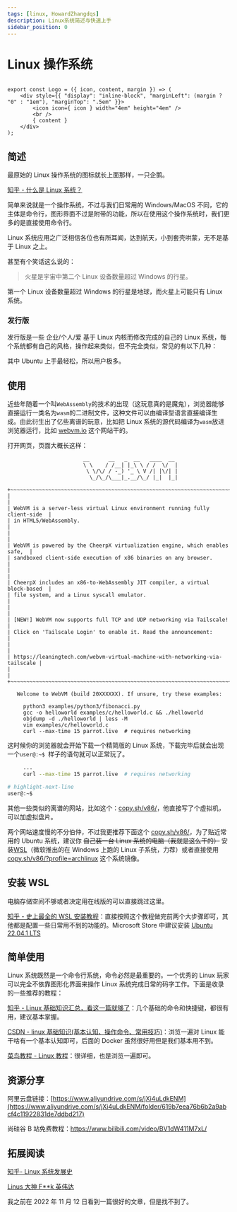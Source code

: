 ```yaml
---
tags: [linux, HowardZhangdqs]
description: Linux系统简述与快速上手
sidebar_position: 0
---
```


# Linux 操作系统

```mdx-code-block

export const Logo = ({ icon, content, margin }) => (
    <div style={{ "display": "inline-block", "marginLeft": (margin ? "0" : "1em"), "marginTop": ".5em" }}>
		<icon icon={ icon } width="4em" height="4em" />
		<br />
		{ content }
	</div>
);

```

## 简述

<p align="center">
  <Logo icon="logos:linux-tux" content="Linux本Linux" margin />
</p>

最原始的 Linux 操作系统的图标就长上面那样，一只企鹅。

[知乎 - 什么是 Linux 系统？](https://zhuanlan.zhihu.com/p/75779637)

简单来说就是一个操作系统，不过与我们日常用的 Windows/MacOS 不同，它的主体是命令行，图形界面不过是附带的功能，所以在使用这个操作系统时，我们更多的是直接使用命令行。

Linux 系统应用之广泛相信各位也有所耳闻，达到航天，小到套壳哄蒙，无不是基于 Linux 之上。

甚至有个笑话这么说的：

> 火星是宇宙中第二个 Linux 设备数量超过 Windows 的行星。

第一个 Linux 设备数量超过 Windows 的行星是地球，而火星上可能只有 Linux 系统。

### 发行版

发行版是一些 企业/个人/爱 基于 Linux 内核而修改完成的自己的 Linux 系统，每个系统都有自己的风格，操作起来类似，但不完全类似，常见的有以下几种：

<p align="center">
  <Logo icon="logos:ubuntu" content="Ubuntu" margin />
  <Logo icon="logos:debian" content="Debian" />
  <Logo icon="logos:archlinux" content="ArchLinux" />
  <Logo icon="simple-icons:kalilinux" content="KaliLinux" />
  <Logo icon="logos:freebsd" content="FreeBSD" />
  <Logo icon="logos:redhat-icon" content="RedHat" />
  <Logo icon="logos:fedora" content="Fedora" />
  <Logo icon="simple-icons:lubuntu" content="Lubuntu" />
  <Logo icon="fa-brands:suse" content="SUSE" />
</p>

其中 Ubuntu 上手最轻松，所以用户极多。

## 使用

近些年随着一个叫`WebAssembly`的技术的出现（这玩意真的是魔鬼），浏览器能够直接运行一类名为`wasm`的二进制文件，这种文件可以由编译型语言直接编译生成。由此衍生出了亿些离谱的玩意，比如把 Linux 系统的源代码编译为`wasm`放进浏览器运行，比如 [webvm.io](https://webvm.io) 这个网站干的。

打开网页，页面大概长这样：

```
                        __      __   _  __   ____  __
                        \ \    / /__| |_\ \ / /  \/  |
                         \ \/\/ / -_) '_ \ V /| |\/| |
                          \_/\_/\___|_.__/\_/ |_|  |_|

+~~~~~~~~~~~~~~~~~~~~~~~~~~~~~~~~~~~~~~~~~~~~~~~~~~~~~~~~~~~~~~~~~~~~~~~~~~~~~+
|                                                                             |
| WebVM is a server-less virtual Linux environment running fully client-side  |
| in HTML5/WebAssembly.                                                       |
|                                                                             |
| WebVM is powered by the CheerpX virtualization engine, which enables safe,  |
| sandboxed client-side execution of x86 binaries on any browser.             |
|                                                                             |
| CheerpX includes an x86-to-WebAssembly JIT compiler, a virtual block-based  |
| file system, and a Linux syscall emulator.                                  |
|                                                                             |
| [NEW!] WebVM now supports full TCP and UDP networking via Tailscale!        |
| Click on 'Tailscale Login' to enable it. Read the announcement:             |
|                                                                             |
| https://leaningtech.com/webvm-virtual-machine-with-networking-via-tailscale |
|                                                                             |
+~~~~~~~~~~~~~~~~~~~~~~~~~~~~~~~~~~~~~~~~~~~~~~~~~~~~~~~~~~~~~~~~~~~~~~~~~~~~~+

   Welcome to WebVM (build 20XXXXXX). If unsure, try these examples:

     python3 examples/python3/fibonacci.py
     gcc -o helloworld examples/c/helloworld.c && ./helloworld
     objdump -d ./helloworld | less -M
     vim examples/c/helloworld.c
     curl --max-time 15 parrot.live  # requires networking
```

这时候你的浏览器就会开始下载一个精简版的 Linux 系统，下载完毕后就会出现一个`user@:~$ `样子的语句就可以正常玩了。

```bash
     ...
     curl --max-time 15 parrot.live  # requires networking

# highlight-next-line
user@:~$
```

其他一些类似的离谱的网站，比如这个：[copy.sh/v86/](http://copy.sh/v86/)，他直接写了个虚拟机，可以加虚拟盘片。

两个网站速度慢的不分伯仲，不过我更推荐下面这个 [copy.sh/v86/](http://copy.sh/v86/)，为了贴近常用的 Ubuntu 系统，建议你 ~~自己装一台 Linux 系统的电脑（我就是这么干的）~~ 安装[WSL](https://learn.microsoft.com/zh-cn/windows/wsl/install)（微软推出的在 Windows 上跑的 Linux 子系统，力荐）或者直接使用 [copy.sh/v86/?profile=archlinux](http://copy.sh/v86/?profile=archlinux) 这个系统镜像。

## 安装 WSL

电脑存储空间不够或者决定用在线版的可以直接跳过这里。

[知乎 - 史上最全的 WSL 安装教程](https://zhuanlan.zhihu.com/p/386590591)：直接按照这个教程做完前两个大步骤即可，其他都是配置一些日常用不到的功能的。Microsoft Store 中建议安装 [Ubuntu 22.04.1 LTS](https://www.microsoft.com/store/productId/9PN20MSR04DW)

## 简单使用

Linux 系统既然是一个命令行系统，命令必然是最重要的。一个优秀的 Linux 玩家可以完全不依靠图形化界面来操作 Linux 系统完成日常的码字工作。下面是收录的一些推荐的教程：

[知乎 - Linux 基础知识汇总，看这一篇就够了](https://zhuanlan.zhihu.com/p/558405224)：几个基础的命令和快捷键，都很有用，建议基本掌握。

[CSDN - linux 基础知识(基本认知、操作命令、常用技巧)](https://blog.csdn.net/qq_45149707/article/details/107283361?#Linux_1)：浏览一遍对 Linux 能干啥有一个基本认知即可，后面的 Docker 虽然很好用但是我们基本用不到。

[菜鸟教程 - Linux 教程](https://www.runoob.com/linux/)：很详细，也是浏览一遍即可。

## 资源分享

阿里云盘链接：[https://www.aliyundrive.com/s/jXi4uLdkENM](https://www.aliyundrive.com/s/jXi4uLdkENM/folder/619b7eea76b6b2a9abcf4c11922831de7ddbd217)

尚硅谷 B 站免费教程：https://www.bilibili.com/video/BV1dW411M7xL/

## 拓展阅读

[知乎- Linux 系统发展史](https://zhuanlan.zhihu.com/p/343203468)

[Linus 大神 F\*\*k 英伟达](https://www.zhihu.com/zvideo/1288860809939537920)

我之前在 2022 年 11 月 12 日看到一篇很好的文章，但是找不到了。
